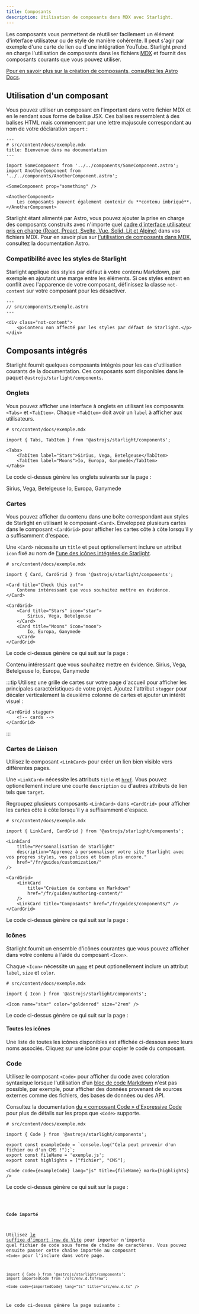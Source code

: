 ```yaml
---
title: Composants
description: Utilisation de composants dans MDX avec Starlight.
---
```


Les composants vous permettent de réutiliser facilement un élément d'interface utilisateur ou de style de manière cohérente.
Il peut s'agir par exemple d'une carte de lien ou d'une intégration YouTube.
Starlight prend en charge l'utilisation de composants dans les fichiers [MDX](https://mdxjs.com/) et fournit des composants courants que vous pouvez utiliser.

[Pour en savoir plus sur la création de composants, consultez les Astro Docs](https://docs.astro.build/fr/core-concepts/astro-components/).

## Utilisation d'un composant

Vous pouvez utiliser un composant en l'important dans votre fichier MDX et en le rendant sous forme de balise JSX.
Ces balises ressemblent à des balises HTML mais commencent par une lettre majuscule correspondant au nom de votre déclaration `import` :

```mdx
---
# src/content/docs/exemple.mdx
title: Bienvenue dans ma documentation
---

import SomeComponent from '../../components/SomeComponent.astro';
import AnotherComponent from '../../components/AnotherComponent.astro';

<SomeComponent prop="something" />

<AnotherComponent>
	Les composants peuvent également contenir du **contenu imbriqué**.
</AnotherComponent>
```

Starlight étant alimenté par Astro, vous pouvez ajouter la prise en charge des composants construits avec n'importe quel [cadre d'interface utilisateur pris en charge (React, Preact, Svelte, Vue, Solid, Lit et Alpine)](https://docs.astro.build/fr/core-concepts/framework-components/) dans vos fichiers MDX.
Pour en savoir plus sur [l'utilisation de composants dans MDX](https://docs.astro.build/fr/guides/markdown-content/#using-components-in-mdx), consultez la documentation Astro.

### Compatibilité avec les styles de Starlight

Starlight applique des styles par défaut à votre contenu Markdown, par exemple en ajoutant une marge entre les éléments.
Si ces styles entrent en conflit avec l'apparence de votre composant, définissez la classe `not-content` sur votre composant pour les désactiver.

```astro 'class="not-content"'
---
// src/components/Exemple.astro
---

<div class="not-content">
	<p>Contenu non affecté par les styles par défaut de Starlight.</p>
</div>
```

## Composants intégrés

Starlight fournit quelques composants intégrés pour les cas d'utilisation courants de la documentation.
Ces composants sont disponibles dans le paquet `@astrojs/starlight/components`.

### Onglets


Vous pouvez afficher une interface à onglets en utilisant les composants `<Tabs>` et `<TabItem>`.
Chaque `<TabItem>` doit avoir un `label` à afficher aux utilisateurs.

```mdx
# src/content/docs/exemple.mdx

import { Tabs, TabItem } from '@astrojs/starlight/components';

<Tabs>
	<TabItem label="Stars">Sirius, Vega, Betelgeuse</TabItem>
	<TabItem label="Moons">Io, Europa, Ganymede</TabItem>
</Tabs>
```

Le code ci-dessus génère les onglets suivants sur la page :

<Tabs>
	<TabItem label="Stars">Sirius, Vega, Betelgeuse</TabItem>
	<TabItem label="Moons">Io, Europa, Ganymede</TabItem>
</Tabs>

### Cartes


Vous pouvez afficher du contenu dans une boîte correspondant aux styles de Starlight en utilisant le composant `<Card>`.
Enveloppez plusieurs cartes dans le composant `<CardGrid>` pour afficher les cartes côte à côte lorsqu'il y a suffisamment d'espace.

Une `<Card>` nécessite un `title` et peut optionellement inclure un attribut `icon` fixé au nom de [l'une des icônes intégrées de Starlight](#toutes-les-icônes).

```mdx
# src/content/docs/exemple.mdx

import { Card, CardGrid } from '@astrojs/starlight/components';

<Card title="Check this out">
	Contenu intéressant que vous souhaitez mettre en évidence.
</Card>

<CardGrid>
	<Card title="Stars" icon="star">
		Sirius, Vega, Betelgeuse
	</Card>
	<Card title="Moons" icon="moon">
		Io, Europa, Ganymede
	</Card>
</CardGrid>
```

Le code ci-dessus génère ce qui suit sur la page :

<Card title="Check this out">
	Contenu intéressant que vous souhaitez mettre en évidence.
</Card>

<CardGrid>
	<Card title="Stars" icon="star">
		Sirius, Vega, Betelgeuse
	</Card>
	<Card title="Moons" icon="moon">
		Io, Europa, Ganymede
	</Card>
</CardGrid>

:::tip
Utilisez une grille de cartes sur votre page d'accueil pour afficher les principales caractéristiques de votre projet.
Ajoutez l'attribut `stagger` pour décaler verticalement la deuxième colonne de cartes et ajouter un intérêt visuel :

```astro
<CardGrid stagger>
	<!-- cards -->
</CardGrid>
```

:::

### Cartes de Liaison

Utilisez le composant `<LinkCard>` pour créer un lien bien visible vers différentes pages.

Une `<LinkCard>` nécessite les attributs `title` et [`href`](https://developer.mozilla.org/fr/docs/Web/HTML/Element/a#href). Vous pouvez optionellement inclure une courte `description` ou d'autres attributs de lien tels que `target`.

Regroupez plusieurs composants `<LinkCard>` dans `<CardGrid>` pour afficher les cartes côte à côte lorsqu'il y a suffisamment d'espace.

```mdx
# src/content/docs/exemple.mdx

import { LinkCard, CardGrid } from '@astrojs/starlight/components';

<LinkCard
	title="Personnalisation de Starlight"
	description="Apprenez à personnaliser votre site Starlight avec vos propres styles, vos polices et bien plus encore."
	href="/fr/guides/customization/"
/>

<CardGrid>
	<LinkCard
		title="Création de contenu en Markdown"
		href="/fr/guides/authoring-content/"
	/>
	<LinkCard title="Composants" href="/fr/guides/components/" />
</CardGrid>
```

Le code ci-dessus génère ce qui suit sur la page :


<LinkCard
	title="Personnaliser Starlight"
	description="Apprenez à personnaliser votre site Starlight avec vos propres styles, vos polices et bien plus encore."
	href="/fr/guides/customization/"
/>

<CardGrid>
	<LinkCard
		title="Création de contenu en Markdown"
		href="/fr/guides/authoring-content/"
	/>
	<LinkCard title="Composants" href="/fr/guides/components/" />
</CardGrid>

### Icônes


Starlight fournit un ensemble d'icônes courantes que vous pouvez afficher dans votre contenu à l'aide du composant `<Icon>`.

Chaque `<Icon>` nécessite un [`name`](#toutes-les-icônes) et peut optionellement inclure un attribut `label`, `size` et `color`.

```mdx
# src/content/docs/exemple.mdx

import { Icon } from '@astrojs/starlight/components';

<Icon name="star" color="goldenrod" size="2rem" />
```

Le code ci-dessus génère ce qui suit sur la page :

<Icon name="star" color="goldenrod" size="2rem" />

#### Toutes les icônes

Une liste de toutes les icônes disponibles est affichée ci-dessous avec leurs noms associés. Cliquez sur une icône pour copier le code du composant.

<IconsList />

### Code

Utilisez le composant `<Code>` pour afficher du code avec coloration syntaxique lorsque l'utilisation d'un [bloc de code Markdown](/fr/guides/authoring-content/#blocs-de-code) n'est pas possible, par exemple, pour afficher des données provenant de sources externes comme des fichiers, des bases de données ou des API.

Consultez la documentation [du « composant Code » d'Expressive Code](https://expressive-code.com/key-features/code-component/) pour plus de détails sur les props que `<Code>` supporte.

```mdx
# src/content/docs/exemple.mdx

import { Code } from '@astrojs/starlight/components';

export const exampleCode = `console.log("Cela peut provenir d'un fichier ou d'un CMS !");`;
export const fileName = 'exemple.js';
export const highlights = ["fichier", "CMS"];

<Code code={exampleCode} lang="js" title={fileName} mark={highlights} />
```

Le code ci-dessus génère ce qui suit sur la page :



<Code code={exampleCode} lang="js" title={fileName} mark={highlights} />

#### Code importé

Utilisez [le suffixe d'import `?raw` de Vite](https://vitejs.dev/guide/assets#importing-asset-as-string) pour importer n'importe quel fichier de code sous forme de chaîne de caractères.
Vous pouvez ensuite passer cette chaîne importée au composant `<Code>` pour l'inclure dans votre page.

```mdx title="src/content/docs/exemple.mdx" "?raw"
import { Code } from '@astrojs/starlight/components';
import importedCode from '/src/env.d.ts?raw';

<Code code={importedCode} lang="ts" title="src/env.d.ts" />
```

Le code ci-dessus génère la page suivante :


<Code code={importedCode} lang="ts" title="src/env.d.ts" />